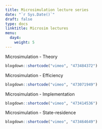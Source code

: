 ---
title: Microsimulation lecture series
date: "`r Sys.Date()`"
draft: false
type: docs
linktitle: Microsim lectures
menu:
  day4:
    weight: 5
---

<!-- ## Slides -->

<!-- [Download Microsimulation models slides](../../../Course_Modularization/Microsimulation/Slides/2021_CDC_Microsimulation_Slides_toShare.pdf) -->

Microsimulation - Theory

```{r, echo=F}
blogdown::shortcode("vimeo", "473484372")
```

Microsimulation - Efficiency

```{r, echo=F}
blogdown::shortcode("vimeo", "473071949")
```

Microsimulation - Implementation

```{r, echo=F}
blogdown::shortcode("vimeo", "473414536")
```

Microsimulation - State-residence

```{r, echo=F}
blogdown::shortcode("vimeo", "473464649")
```
